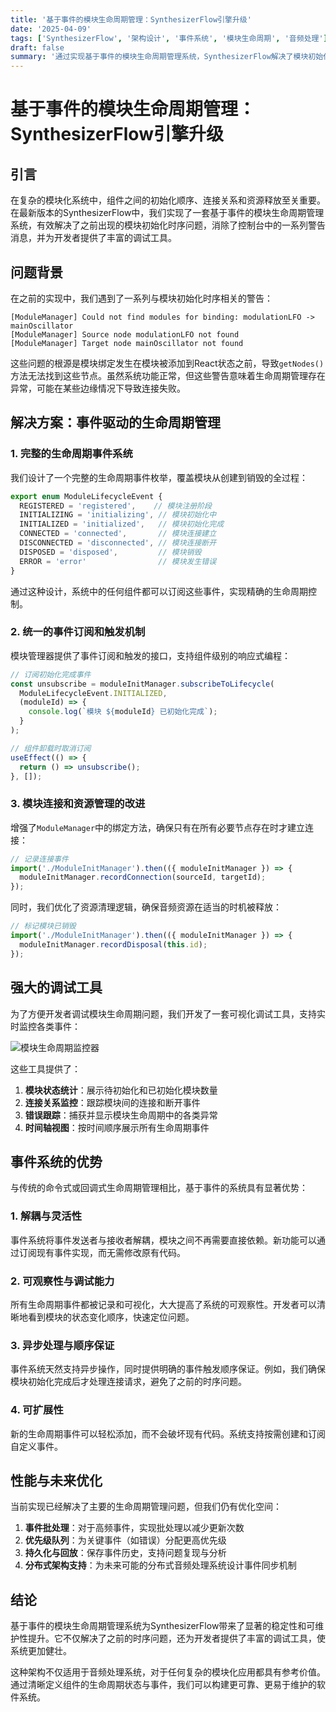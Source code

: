 ```yaml
---
title: '基于事件的模块生命周期管理：SynthesizerFlow引擎升级'
date: '2025-04-09'
tags: ['SynthesizerFlow', '架构设计', '事件系统', '模块生命周期', '音频处理']
draft: false
summary: '通过实现基于事件的模块生命周期管理系统，SynthesizerFlow解决了模块初始化时序问题，提升了系统稳定性及可调试性。'
---
```


# 基于事件的模块生命周期管理：SynthesizerFlow引擎升级

## 引言

在复杂的模块化系统中，组件之间的初始化顺序、连接关系和资源释放至关重要。在最新版本的SynthesizerFlow中，我们实现了一套基于事件的模块生命周期管理系统，有效解决了之前出现的模块初始化时序问题，消除了控制台中的一系列警告消息，并为开发者提供了丰富的调试工具。

## 问题背景

在之前的实现中，我们遇到了一系列与模块初始化时序相关的警告：

```
[ModuleManager] Could not find modules for binding: modulationLFO -> mainOscillator
[ModuleManager] Source node modulationLFO not found
[ModuleManager] Target node mainOscillator not found
```

这些问题的根源是模块绑定发生在模块被添加到React状态之前，导致`getNodes()`方法无法找到这些节点。虽然系统功能正常，但这些警告意味着生命周期管理存在异常，可能在某些边缘情况下导致连接失败。

## 解决方案：事件驱动的生命周期管理

### 1. 完整的生命周期事件系统

我们设计了一个完整的生命周期事件枚举，覆盖模块从创建到销毁的全过程：

```typescript
export enum ModuleLifecycleEvent {
  REGISTERED = 'registered',    // 模块注册阶段
  INITIALIZING = 'initializing', // 模块初始化中
  INITIALIZED = 'initialized',   // 模块初始化完成
  CONNECTED = 'connected',       // 模块连接建立
  DISCONNECTED = 'disconnected', // 模块连接断开
  DISPOSED = 'disposed',         // 模块销毁
  ERROR = 'error'                // 模块发生错误
}
```

通过这种设计，系统中的任何组件都可以订阅这些事件，实现精确的生命周期控制。

### 2. 统一的事件订阅和触发机制

模块管理器提供了事件订阅和触发的接口，支持组件级别的响应式编程：

```typescript
// 订阅初始化完成事件
const unsubscribe = moduleInitManager.subscribeToLifecycle(
  ModuleLifecycleEvent.INITIALIZED,
  (moduleId) => {
    console.log(`模块 ${moduleId} 已初始化完成`);
  }
);

// 组件卸载时取消订阅
useEffect(() => {
  return () => unsubscribe();
}, []);
```

### 3. 模块连接和资源管理的改进

增强了`ModuleManager`中的绑定方法，确保只有在所有必要节点存在时才建立连接：

```typescript
// 记录连接事件
import('./ModuleInitManager').then(({ moduleInitManager }) => {
  moduleInitManager.recordConnection(sourceId, targetId);
});
```

同时，我们优化了资源清理逻辑，确保音频资源在适当的时机被释放：

```typescript
// 标记模块已销毁
import('./ModuleInitManager').then(({ moduleInitManager }) => {
  moduleInitManager.recordDisposal(this.id);
});
```

## 强大的调试工具

为了方便开发者调试模块生命周期问题，我们开发了一套可视化调试工具，支持实时监控各类事件：

![模块生命周期监控器](../lifecycle-monitor.png)

这些工具提供了：

1. **模块状态统计**：展示待初始化和已初始化模块数量
2. **连接关系监控**：跟踪模块间的连接和断开事件
3. **错误跟踪**：捕获并显示模块生命周期中的各类异常
4. **时间轴视图**：按时间顺序展示所有生命周期事件

## 事件系统的优势

与传统的命令式或回调式生命周期管理相比，基于事件的系统具有显著优势：

### 1. 解耦与灵活性

事件系统将事件发送者与接收者解耦，模块之间不再需要直接依赖。新功能可以通过订阅现有事件实现，而无需修改原有代码。

### 2. 可观察性与调试能力

所有生命周期事件都被记录和可视化，大大提高了系统的可观察性。开发者可以清晰地看到模块的状态变化顺序，快速定位问题。

### 3. 异步处理与顺序保证

事件系统天然支持异步操作，同时提供明确的事件触发顺序保证。例如，我们确保模块初始化完成后才处理连接请求，避免了之前的时序问题。

### 4. 可扩展性

新的生命周期事件可以轻松添加，而不会破坏现有代码。系统支持按需创建和订阅自定义事件。

## 性能与未来优化

当前实现已经解决了主要的生命周期管理问题，但我们仍有优化空间：

1. **事件批处理**：对于高频事件，实现批处理以减少更新次数
2. **优先级队列**：为关键事件（如错误）分配更高优先级
3. **持久化与回放**：保存事件历史，支持问题复现与分析
4. **分布式架构支持**：为未来可能的分布式音频处理系统设计事件同步机制

## 结论

基于事件的模块生命周期管理系统为SynthesizerFlow带来了显著的稳定性和可维护性提升。它不仅解决了之前的时序问题，还为开发者提供了丰富的调试工具，使系统更加健壮。

这种架构不仅适用于音频处理系统，对于任何复杂的模块化应用都具有参考价值。通过清晰定义组件的生命周期状态与事件，我们可以构建更可靠、更易于维护的软件系统。